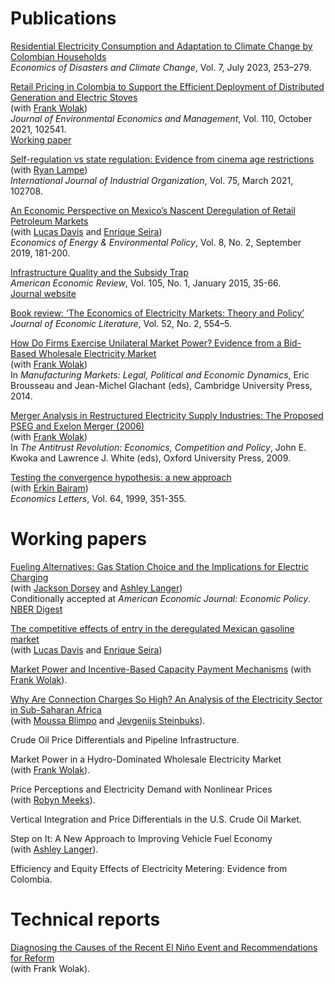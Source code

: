 # Publications

[Residential Electricity Consumption and Adaptation to Climate Change by Colombian Households](https://doi.org/10.1007/s41885-023-00131-3)<br>
*Economics of Disasters and Climate Change*, Vol. 7, July 2023, 253–279.

[Retail Pricing in Colombia to Support the Efficient Deployment of Distributed Generation and Electric Stoves](https://doi.org/10.1016/j.jeem.2021.102541)<br>
(with [Frank Wolak](https://web.stanford.edu/group/fwolak/cgi-bin/))<br>
*Journal of Environmental Economics and Management*, Vol. 110, October 2021, 102541.<br>
[Working paper](/files/retail-pricing-in-colombia.pdf)

[Self-regulation vs state regulation: Evidence from cinema age restrictions](https://doi.org/10.1016/j.ijindorg.2021.102708)<br>
(with [Ryan Lampe](https://www.ryanlampe.com))<br>
*International Journal of Industrial Organization*, Vol. 75, March 2021, 102708.

[An Economic Perspective on Mexico's Nascent Deregulation of Retail Petroleum Markets](https://doi.org/10.5547/2160-5890.8.2.ldav)<br>
(with [Lucas Davis](https://faculty.haas.berkeley.edu/ldavis/) and [Enrique Seira](http://enriqueseira.com))<br>
*Economics of Energy & Environmental Policy*, Vol. 8, No. 2, September 2019, 181-200.

[Infrastructure Quality and the Subsidy Trap](/files/infrastructure-quality-and-subsidy-trap.pdf)<br>
*American Economic Review*, Vol. 105, No. 1, January 2015, 35-66.<br>
[Journal website](https://doi.org/10.1257/aer.20110572)

[Book review: 'The Economics of Electricity Markets: Theory and Policy'](/files/book-review-electricity-markets.pdf)<br>
*Journal of Economic Literature*, Vol. 52, No. 2, 554--5.

[How Do Firms Exercise Unilateral Market Power? Evidence from a Bid-Based Wholesale 
Electricity Market](/files/how-do-firms-exercise-market-power.pdf)<br>
(with [Frank Wolak](https://web.stanford.edu/group/fwolak/cgi-bin/))<br>
In *Manufacturing Markets: Legal, Political and Economic Dynamics*, Eric Brousseau and Jean-Michel Glachant (eds), Cambridge University Press, 2014.

[Merger Analysis in Restructured Electricity Supply Industries: The Proposed PSEG and 
Exelon Merger (2006)](/files/merger-analysis-in-restructured-electricity.pdf)<br>
(with [Frank Wolak](https://web.stanford.edu/group/fwolak/cgi-bin/))<br>
In *The Antitrust Revolution: Economics, Competition and Policy*, John E. Kwoka and Lawrence J. White (eds), Oxford University Press, 2009.

[Testing the convergence hypothesis: a new approach](https://doi.org/10.1016/S0165-1765(99)00099-3)<br>
(with [Erkin Bairam](https://www.researchgate.net/scientific-contributions/Erkin-I-Bairam-2033580085))<br>
*Economics Letters*, Vol. 64, 1999, 351-355.


# Working papers

[Fueling Alternatives: Gas Station Choice and the Implications for Electric Charging](/files/fueling-alternatives.pdf)<br>
(with [Jackson Dorsey](https://www.jacksonfdorsey.com) and [Ashley Langer](https://www.ashleylanger.com))<br>
Conditionally accepted at *American Economic Journal: Economic Policy*.<br>
[NBER Digest](https://www.nber.org/digest/202206/design-trade-offs-electric-vehicle-charging-networks)

[The competitive effects of entry in the deregulated Mexican gasoline market](/files/competitive-effects-entry-gasoline.pdf)<br>
(with [Lucas Davis](https://faculty.haas.berkeley.edu/ldavis/) and [Enrique Seira](http://enriqueseira.com))

[Market Power and Incentive-Based Capacity Payment Mechanisms](/files/capacity-payment-mechanism.pdf)
(with [Frank Wolak](https://web.stanford.edu/group/fwolak/cgi-bin/)).

[Why Are Connection Charges So High? An Analysis of the Electricity Sector in Sub-Saharan Africa](/files/why-are-connection-charges-so-high.pdf)<br>
(with [Moussa Blimpo](https://sites.google.com/site/mpblimpo/welcome-cv) and [Jevgenijs Steinbuks](http://www.steinbuks.info)).

Crude Oil Price Differentials and Pipeline Infrastructure.

Market Power in a Hydro-Dominated Wholesale Electricity Market<br>
(with [Frank Wolak](https://web.stanford.edu/group/fwolak/cgi-bin/)).

Price Perceptions and Electricity Demand with Nonlinear Prices<br>
(with [Robyn Meeks](http://www.robynmeeks.com)).

Vertical Integration and Price Differentials in the U.S. Crude Oil Market.

Step on It: A New Approach to Improving Vehicle Fuel Economy<br>
(with [Ashley Langer](https://www.ashleylanger.com)).

Efficiency and Equity Effects of Electricity Metering: Evidence from Colombia.


# Technical reports

[Diagnosing the Causes of the Recent El Niño Event and Recommendations for Reform](/files/diagnosing-el-nino.pdf)<br>
(with Frank Wolak).
